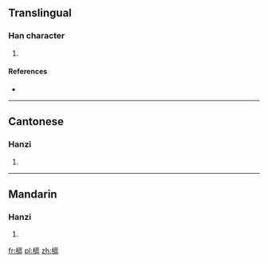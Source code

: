 ==Translingual==

===Han character===
{{Han char|rn=75|rad=木|as=15|sn=19|four=4491<sub>6</sub>|canj=木廿尸口 (DTSR)}}

# {{defn|Han|sort=木15}}

====References====
* {{Han ref|kx=0560.180|dkj=15811|dj=0949.180|hdz=21312.030|uh=6AD9|ud=27353|bh=F250|bd=62032}}

----

==Cantonese==

===Hanzi===
{{yue-hanzi|jyut=|y=au1}}

# {{defn|Cantonese|sort=木15}}

----

==Mandarin==

===Hanzi===
{{cmn-hanzi|pin=[[ōu]] ([[ou1]])|wg=ou<sup>1</sup>}}

# {{defn|Mandarin|sort=木15}}

[[fr:櫙]]
[[pl:櫙]]
[[zh:櫙]]